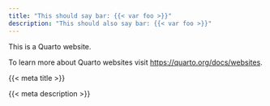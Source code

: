 ```yaml
---
title: "This should say bar: {{< var foo >}}"
description: "This should also say bar: {{< var foo >}}"
---
```


This is a Quarto website.

To learn more about Quarto websites visit <https://quarto.org/docs/websites>.

{{< meta title >}}

{{< meta description >}}
